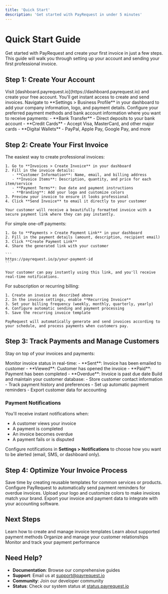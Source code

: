 ```yaml
---
title: 'Quick Start'
description: 'Get started with PayRequest in under 5 minutes'
---
```


# Quick Start Guide

Get started with PayRequest and create your first invoice in just a few steps. This guide will walk you through setting up your account and sending your first professional invoice.

## Step 1: Create Your Account

<Steps>
  <Step title="Sign up for PayRequest">
    Visit [dashboard.payrequest.io](https://dashboard.payrequest.io) and create your free account. You'll get instant access to create and send invoices.
  </Step>
  <Step title="Set up your business profile">
    Navigate to **Settings > Business Profile** in your dashboard to add your company information, logo, and payment details.
  </Step>
  <Step title="Choose how you want to get paid">
    Configure your preferred payment methods and bank account information where you want to receive payments:
    - **Bank Transfer** - Direct deposits to your bank account
    - **Credit Cards** - Accept Visa, MasterCard, and other major cards
    - **Digital Wallets** - PayPal, Apple Pay, Google Pay, and more
  </Step>
</Steps>

## Step 2: Create Your First Invoice

<Tabs>
  <Tab title="Dashboard Invoice Creation">
    The easiest way to create professional invoices:

    1. Go to **Invoices > Create Invoice** in your dashboard
    2. Fill in the invoice details:
       - **Customer Information**: Name, email, and billing address
       - **Invoice Items**: Description, quantity, and price for each item/service
       - **Payment Terms**: Due date and payment instructions
       - **Branding**: Add your logo and customize colors
    3. Preview your invoice to ensure it looks professional
    4. Click **Send Invoice** to email it directly to your customer

    Your customer will receive a beautifully formatted invoice with a secure payment link where they can pay instantly.
  </Tab>

  <Tab title="Quick Payment Link">
    For simple one-off payments:

    1. Go to **Payments > Create Payment Link** in your dashboard
    2. Fill in the payment details (amount, description, recipient email)
    3. Click **Create Payment Link**
    4. Share the generated link with your customer

    ```
    https://payrequest.io/p/your-payment-id
    ```

    Your customer can pay instantly using this link, and you'll receive real-time notifications.
  </Tab>

  <Tab title="Recurring Invoices">
    For subscription or recurring billing:

    1. Create an invoice as described above
    2. In the invoice settings, enable **Recurring Invoice**
    3. Set your billing frequency (weekly, monthly, quarterly, yearly)
    4. Configure automatic sending and payment processing
    5. Save the recurring invoice template

    PayRequest will automatically generate and send invoices according to your schedule, and process payments when customers pay.
  </Tab>
</Tabs>

## Step 3: Track Payments and Manage Customers

Stay on top of your invoices and payments:

<CardGroup cols={2}>
  <Card title="Payment Tracking" icon="chart-line">
    Monitor invoice status in real-time:
    - **Sent**: Invoice has been emailed to customer
    - **Viewed**: Customer has opened the invoice
    - **Paid**: Payment has been completed
    - **Overdue**: Invoice is past due date
  </Card>
  <Card title="Customer Management" icon="users">
    Build and maintain your customer database:
    - Store customer contact information
    - Track payment history and preferences
    - Set up automatic payment reminders
    - Export customer data for accounting
  </Card>
</CardGroup>

### Payment Notifications

You'll receive instant notifications when:
- A customer views your invoice
- A payment is completed
- An invoice becomes overdue
- A payment fails or is disputed

Configure notifications in **Settings > Notifications** to choose how you want to be alerted (email, SMS, or dashboard only).

## Step 4: Optimize Your Invoice Process

<Steps>
  <Step title="Create invoice templates">
    Save time by creating reusable templates for common services or products.
  </Step>
  <Step title="Set up automatic reminders">
    Configure PayRequest to automatically send payment reminders for overdue invoices.
  </Step>
  <Step title="Customize your branding">
    Upload your logo and customize colors to make invoices match your brand.
  </Step>
  <Step title="Export for accounting">
    Export your invoice and payment data to integrate with your accounting software.
  </Step>
</Steps>

## Next Steps

<CardGroup cols={2}>
  <Card
    title="Invoice Templates"
    icon="file-invoice"
    href="/essentials/creating-invoices"
  >
    Learn how to create and manage invoice templates
  </Card>
  <Card
    title="Payment Methods"
    icon="credit-card"
    href="/essentials/payment-methods"
  >
    Learn about supported payment methods
  </Card>
  <Card
    title="Customer Management"
    icon="users"
    href="/essentials/customer-management"
  >
    Organize and manage your customer relationships
  </Card>
  <Card
    title="Payment Tracking"
    icon="chart-bar"
    href="/essentials/payment-tracking"
  >
    Monitor and track your payment performance
  </Card>
</CardGroup>

## Need Help?

- **Documentation**: Browse our comprehensive guides
- **Support**: Email us at [support@payrequest.io](mailto:support@payrequest.io)
- **Community**: Join our developer community
- **Status**: Check our system status at [status.payrequest.io](https://status.payrequest.io)
